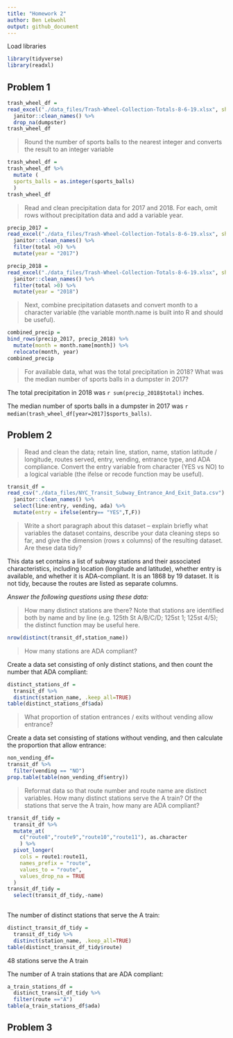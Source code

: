 ```yaml
---
title: "Homework 2"
author: Ben Lebwohl
output: github_document
---
```


Load libraries
```r
library(tidyverse)
library(readxl)
```

## Problem 1

```r
trash_wheel_df = 
read_excel("./data_files/Trash-Wheel-Collection-Totals-8-6-19.xlsx", sheet = "Mr. Trash Wheel", range= "A2:N406") %>% 
  janitor::clean_names() %>% 
  drop_na(dumpster) 
trash_wheel_df
```

> Round the number of sports balls to the nearest integer and converts the result to an integer variable 

```r
trash_wheel_df =
trash_wheel_df %>% 
  mutate (
  sports_balls = as.integer(sports_balls)
  )
trash_wheel_df
```


> Read and clean precipitation data for 2017 and 2018. For each, omit rows without precipitation data and add a variable year. 

```r
precip_2017 = 
read_excel("./data_files/Trash-Wheel-Collection-Totals-8-6-19.xlsx", sheet = "2017 Precipitation", range= "A2:B14") %>% 
  janitor::clean_names() %>% 
  filter(total >0) %>% 
  mutate(year = "2017")

precip_2018 = 
read_excel("./data_files/Trash-Wheel-Collection-Totals-8-6-19.xlsx", sheet = "2018 Precipitation", range= "A2:B14") %>% 
  janitor::clean_names() %>% 
  filter(total >0) %>% 
  mutate(year = "2018")
```

> Next, combine precipitation datasets and convert month to a character variable (the variable month.name is built into R and should be useful).

```r
combined_precip = 
bind_rows(precip_2017, precip_2018) %>%
  mutate(month = month.name[month]) %>%
  relocate(month, year)
combined_precip
```

> For available data, what was the total precipitation in 2018? What was the median number of sports balls in a dumpster in 2017?

The total precipitation in 2018 was `r sum(precip_2018$total)` inches.


The median number of sports balls in a dumpster in 2017 was  `r median(trash_wheel_df[year=2017]$sports_balls)`.

## Problem 2

>Read and clean the data; retain line, station, name, station latitude / longitude, routes served, entry, vending, entrance type, and ADA compliance. Convert the entry variable from character (YES vs NO) to a logical variable (the ifelse or recode function may be useful).

```r
transit_df = 
read_csv("./data_files/NYC_Transit_Subway_Entrance_And_Exit_Data.csv") %>% 
  janitor::clean_names() %>%
  select(line:entry, vending, ada) %>% 
  mutate(entry = ifelse(entry== "YES",T,F))
```

> Write a short paragraph about this dataset – explain briefly what variables the dataset contains, describe your data cleaning steps so far, and give the dimension (rows x columns) of the resulting dataset. Are these data tidy?


This data set contains a list of subway stations and their associated characteristics, including location (longitude and latitude), whether entry is available, and whether it is ADA-compliant. It is an 1868 by 19 dataset. It is not tidy, because the routes are listed as separate columns. 

_Answer the following questions using these data:_

> How many distinct stations are there? Note that stations are identified both by name and by line (e.g. 125th St A/B/C/D; 125st 1; 125st 4/5); the distinct function may be useful here.

```r
nrow(distinct(transit_df,station_name))
```


> How many stations are ADA compliant?

Create a data set consisting of only distinct stations, and then count the number that ADA compliant:

```r
distinct_stations_df = 
  transit_df %>%
  distinct(station_name, .keep_all=TRUE)
table(distinct_stations_df$ada)
```

> What proportion of station entrances / exits without vending allow entrance?

Create a data set consisting of stations without vending, and then calculate the proportion that allow entrance:
```r
non_vending_df=
transit_df %>%
  filter(vending == "NO")
prop.table(table(non_vending_df$entry))
```

>Reformat data so that route number and route name are distinct variables. How many distinct stations serve the A train? Of the stations that serve the A train, how many are ADA compliant?

```r
transit_df_tidy = 
  transit_df %>%
  mutate_at(
    c("route8","route9","route10","route11"), as.character
    ) %>% 
  pivot_longer(
    cols = route1:route11, 
    names_prefix = "route",
    values_to = "route",
    values_drop_na = TRUE
  )
transit_df_tidy =
  select(transit_df_tidy,-name)
  
```

The number of distinct stations that serve the A train:
```r
distinct_transit_df_tidy =
  transit_df_tidy %>%
  distinct(station_name, .keep_all=TRUE)
table(distinct_transit_df_tidy$route)
```

48 stations serve the A train


The number of A train stations that are ADA compliant:

```r
a_train_stations_df =
  distinct_transit_df_tidy %>% 
  filter(route =="A")
table(a_train_stations_df$ada)
```

## Problem 3
